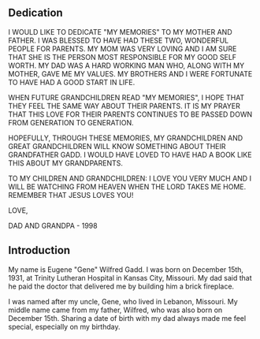 ## Dedication

I WOULD LIKE TO DEDICATE "MY MEMORIES" TO MY MOTHER AND FATHER. I WAS BLESSED TO
HAVE HAD THESE TWO, WONDERFUL PEOPLE FOR PARENTS. MY MOM WAS VERY LOVING AND I
AM SURE THAT SHE IS THE PERSON MOST RESPONSIBLE FOR MY GOOD SELF WORTH. MY DAD
WAS A HARD WORKING MAN WHO, ALONG WITH MY MOTHER, GAVE ME MY VALUES. MY BROTHERS
AND I WERE FORTUNATE TO HAVE HAD A GOOD START IN LIFE.

WHEN FUTURE GRANDCHILDREN READ "MY MEMORIES", I HOPE THAT THEY FEEL THE SAME WAY
ABOUT THEIR PARENTS. IT IS MY PRAYER THAT THIS LOVE FOR THEIR PARENTS CONTINUES
TO BE PASSED DOWN FROM GENERATION TO GENERATION.

HOPEFULLY, THROUGH THESE MEMORIES, MY GRANDCHILDREN AND GREAT GRANDCHILDREN WILL
KNOW SOMETHING ABOUT THEIR GRANDFATHER GADD. I WOULD HAVE LOVED TO HAVE HAD A
BOOK LIKE THIS ABOUT MY GRANDPARENTS.

TO MY CHILDREN AND GRANDCHILDREN: I LOVE YOU VERY MUCH AND I WILL BE WATCHING
FROM HEAVEN WHEN THE LORD TAKES ME HOME. REMEMBER THAT JESUS LOVES YOU!

LOVE,

DAD AND GRANDPA - 1998

## Introduction

My name is Eugene "Gene" Wilfred Gadd. I was born on December 15th, 1931, at
Trinity Lutheran Hospital in Kansas City, Missouri. My dad said that he paid the
doctor that delivered me by building him a brick fireplace.

I was named after my uncle, Gene, who lived in Lebanon, Missouri. My middle name
came from my father, Wilfred, who was also born on December 15th. Sharing a date
of birth with my dad always made me feel special, especially on my birthday.
